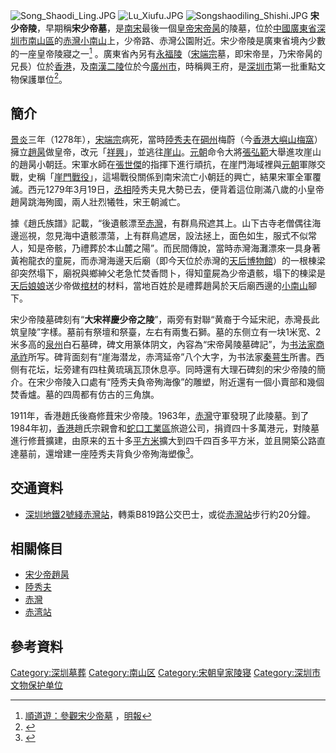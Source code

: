 [[File:Song_Shaodi_Ling.JPG|thumb]]
[[File:Lu_Xiufu.JPG|thumb]]
[[File:Songshaodiling_Shishi.JPG|thumb]]
'''宋少帝陵'''，早期稱'''宋少帝墓'''，是[[南宋|南宋]]最後一個[[皇帝|皇帝]][[赵昺|宋帝昺]]的陵墓，位於[[中國|中國]][[廣東省|廣東省]][[深圳市|深圳市]][[南山區_(深圳市)|南山區]]的[[赤灣|赤灣]][[小南山|小南山]]上，少帝路、赤灣公園附近。宋少帝陵是廣東省境內少數的一座皇帝陵寢之一<ref>[http://ol.mingpao.com/cfm/style5.cfm?File=20080208/sta02/wha3.txt 順道遊：參觀宋少帝墓] {{Wayback|url=http://ol.mingpao.com/cfm/style5.cfm?File=20080208%2Fsta02%2Fwha3.txt |date=20191121143845 }}，[[明報|明報]]</ref> 。廣東省內另有[[宋永福陵|永福陵]]（[[宋端宗|宋端宗]]墓，即宋帝昰，乃宋帝昺的兄長）位於[[香港|香港]]，及[[南漢二陵|南漢二陵]]位於今[[廣州市|廣州市]]，時稱興王府，是[[深圳市|深圳市]]第一批重點文物保護單位<ref>{{Cite web|url=http://big5.eastu.com/TravelGuide/SS770.html|title=赤灣宋少帝陵 - 旅游指南|accessdate=2018-06-29|publisher=东游旅行网|archive-date=2018-06-29|archive-url=https://web.archive.org/web/20180629104130/http://big5.eastu.com/TravelGuide/SS770.html|dead-url=no}}</ref>。

==簡介==  
[[景炎|景炎]]三年（1278年），[[宋端宗|宋端宗]]病死，當時[[陸秀夫|陸秀夫]]在[[碙州|碙州]]梅蔚（今[[香港|香港]][[大嶼山|大嶼山]][[梅窩|梅窩]]）擁立[[趙昺|趙昺]]做皇帝，改元「[[祥興|祥興]]」，並逃往[[崖山|崖山]]。[[元朝|元朝]]命令大將[[張弘範|張弘範]]大舉進攻崖山的趙昺小朝廷。宋軍水師在[[張世傑|張世傑]]的指揮下進行頑抗，在崖門海域裡與[[元朝|元朝]]軍隊交戰，史稱「[[崖門戰役|崖門戰役]]」，這場戰役關係到南宋流亡小朝廷的興亡，結果宋軍全軍覆滅。西元1279年3月19日，[[丞相|丞相]]陸秀夫見大勢已去，便背着這位剛滿八歲的小皇帝趙昺跳海殉國，兩人壯烈犧牲，宋王朝滅亡。

據《趙氏族譜》記載，“後遺骸漂至[[赤灣|赤灣]]，有群鳥飛遮其上。山下古寺老僧偶往海邊巡視，忽見海中遺骸漂蕩，上有群鳥遮居，設法拯上，面色如生，服式不似常人，知是帝骸，乃禮葬於本山麓之陽”。而民間傳說，當時赤灣海灘漂來一具身著黃袍龍衣的童屍，而赤灣海邊天后廟（即今天位於赤灣的[[天后博物館|天后博物館]]）的一根棟梁卻突然塌下，廟祝與鄉紳父老急忙焚香問卜，得知童屍為少帝遺骸，塌下的棟梁是[[媽祖|天后娘娘]]送少帝做[[棺材|棺材]]的材料，當地百姓於是禮葬趙昺於天后廟西邊的[[小南山|小南山]]腳下。

宋少帝陵墓碑刻有“'''大宋祥慶少帝之陵'''”，兩旁有對聯“黄裔于今延宋祀，赤灣長此筑皇陵”字樣。墓前有祭壇和祭臺，左右有兩隻石獅。墓的东侧立有一块1米宽、2米多高的[[泉州市|泉州]]白石墓碑，碑文用篆体阴文，內容為“宋帝昺陵墓碑記”，为[[书法家|书法家]][[商承祚|商承祚]]所写。碑背面刻有“崖海潜龙，赤湾延帝”八个大字，为书法家[[秦萼生|秦萼生]]所書。西侧有花坛，坛旁建有四柱黄琉璃瓦顶休息亭。同時還有大理石碑刻的宋少帝陵的簡介。在宋少帝陵入口處有“陸秀夫負帝殉海像”的雕塑，附近還有一個小賣部和幾個焚香爐。墓的四周都有仿古的三角旗。

1911年，香港趙氏後裔修葺宋少帝陵。1963年，[[赤灣|赤灣]]守軍發現了此陵墓。到了1984年初，[[香港|香港]]趙氏宗親會和[[蛇口工業區|蛇口工業區]]旅遊公司，捐資四十多萬港元，對陵墓進行修葺擴建，由原来的五十多[[平方米|平方米]]擴大到四千四百多平方米，並且開築公路直達墓前，還增建一座陸秀夫背負少帝殉海塑像<ref>{{Cite web|url=http://www.szns.gov.cn/main/ly/jqjd/2007051515009.shtml|title=宋少帝陵|accessdate=2018-06-29|date=2007-05-15|publisher=南山政府在線|archiveurl=https://web.archive.org/web/20100906190338/http://www.szns.gov.cn/main/ly/jqjd/2007051515009.shtml|archivedate=2010-09-06|dead-url=yes}}</ref>。

==交通資料==
*[[深圳地鐵|深圳地鐵]][[深圳地铁2号线|2號綫]][[赤湾站|赤灣站]]，轉乘B819路公交巴士，或從[[赤湾站|赤灣站]]步行約20分鐘。

==相關條目==
*[[赵昺|宋少帝趙昺]]
* [[陸秀夫|陸秀夫]]
* [[赤灣|赤灣]]
*[[赤湾站|赤湾站]]

==參考資料==
{{Reflist}}

[[Category:深圳墓葬|Category:深圳墓葬]]
[[Category:南山区|Category:南山区]]
[[Category:宋朝皇家陵寝|Category:宋朝皇家陵寝]]
[[Category:深圳市文物保护单位|Category:深圳市文物保护单位]]